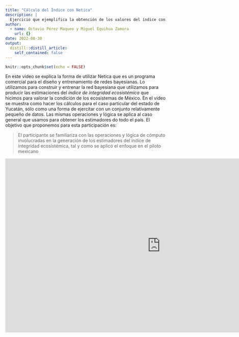 ```yaml
---
title: "Cálculo del Índice con Netica"
description: |
  Ejercicio que ejemplifica la obtención de los valores del índice con Netica.
author:
  - name: Octavio Pérez Maqueo y Miguel Equihua Zamora
    url: {}
date: 2022-08-30
output:
  distill::distill_article:
    self_contained: false
---
```



```r
knitr::opts_chunk$set(echo = FALSE)
```
En este video se explica la forma de utilizar Netica que es un programa comercial para el diseño y entrenamiento de redes bayesianas.  Lo utilizamos para construir y entrenar la red bayesiana que utilizamos para producir las estimaciones del _índice de integridad ecosistémica_ que hicimos para valorar la condición de los ecosistemas de México. En el video se muestra como hacer los cálculos para el caso particular del estado de Yucatán, sólo como una forma de ejercitar con un conjunto relativamente pequeño de datos. Las mismas operaciones y lógica se aplica al caso general que usamos para obtener los estimadores do todo el país. El objetivo que proponemos para esta participación es:

> El participante se familiariza con las operaciones y lógica de cómputo involucradas en la generación de los estimadores del índice de integridad ecosistémica, tal y como se aplicó el enfoque en el piloto mexicano


<iframe width="969" height="545" src="https://www.youtube.com/embed/W5esQJeQ_oE" title="Red Bayesiana del Índice de Integridad Ecosistémica con Netica" frameborder="0" allow="accelerometer; autoplay; clipboard-write; encrypted-media; gyroscope; picture-in-picture; web-share" allowfullscreen></iframe>

